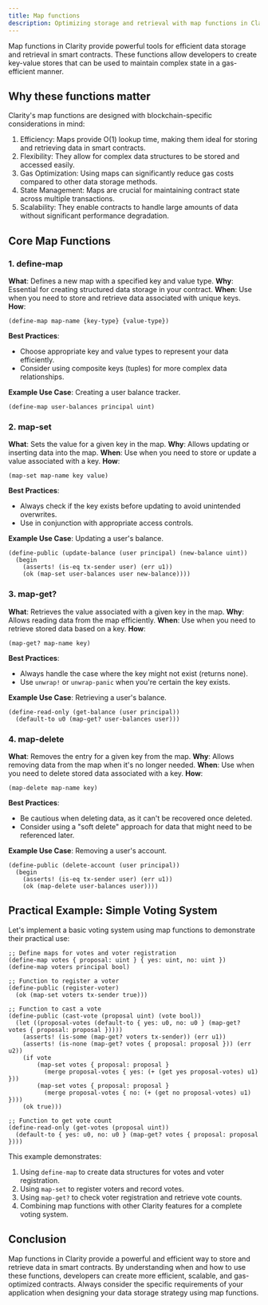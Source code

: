 ```yaml
---
title: Map functions
description: Optimizing storage and retrieval with map functions in Clarity.
---
```


Map functions in Clarity provide powerful tools for efficient data storage and retrieval in smart contracts. These functions allow developers to create key-value stores that can be used to maintain complex state in a gas-efficient manner.

## Why these functions matter

Clarity's map functions are designed with blockchain-specific considerations in mind:

1. Efficiency: Maps provide O(1) lookup time, making them ideal for storing and retrieving data in smart contracts.
2. Flexibility: They allow for complex data structures to be stored and accessed easily.
3. Gas Optimization: Using maps can significantly reduce gas costs compared to other data storage methods.
4. State Management: Maps are crucial for maintaining contract state across multiple transactions.
5. Scalability: They enable contracts to handle large amounts of data without significant performance degradation.

## Core Map Functions

### 1. define-map

**What**: Defines a new map with a specified key and value type.
**Why**: Essential for creating structured data storage in your contract.
**When**: Use when you need to store and retrieve data associated with unique keys.
**How**: 
```clarity
(define-map map-name {key-type} {value-type})
```

**Best Practices**: 
- Choose appropriate key and value types to represent your data efficiently.
- Consider using composite keys (tuples) for more complex data relationships.

**Example Use Case**: Creating a user balance tracker.

```clarity
(define-map user-balances principal uint)
```

### 2. map-set

**What**: Sets the value for a given key in the map.
**Why**: Allows updating or inserting data into the map.
**When**: Use when you need to store or update a value associated with a key.
**How**: 
```clarity
(map-set map-name key value)
```

**Best Practices**: 
- Always check if the key exists before updating to avoid unintended overwrites.
- Use in conjunction with appropriate access controls.

**Example Use Case**: Updating a user's balance.

```clarity
(define-public (update-balance (user principal) (new-balance uint))
  (begin
    (asserts! (is-eq tx-sender user) (err u1))
    (ok (map-set user-balances user new-balance))))
```

### 3. map-get?

**What**: Retrieves the value associated with a given key in the map.
**Why**: Allows reading data from the map efficiently.
**When**: Use when you need to retrieve stored data based on a key.
**How**: 
```clarity
(map-get? map-name key)
```

**Best Practices**: 
- Always handle the case where the key might not exist (returns none).
- Use `unwrap!` or `unwrap-panic` when you're certain the key exists.

**Example Use Case**: Retrieving a user's balance.

```clarity
(define-read-only (get-balance (user principal))
  (default-to u0 (map-get? user-balances user)))
```

### 4. map-delete

**What**: Removes the entry for a given key from the map.
**Why**: Allows removing data from the map when it's no longer needed.
**When**: Use when you need to delete stored data associated with a key.
**How**: 
```clarity
(map-delete map-name key)
```

**Best Practices**: 
- Be cautious when deleting data, as it can't be recovered once deleted.
- Consider using a "soft delete" approach for data that might need to be referenced later.

**Example Use Case**: Removing a user's account.

```clarity
(define-public (delete-account (user principal))
  (begin
    (asserts! (is-eq tx-sender user) (err u1))
    (ok (map-delete user-balances user))))
```

## Practical Example: Simple Voting System

Let's implement a basic voting system using map functions to demonstrate their practical use:

```clarity
;; Define maps for votes and voter registration
(define-map votes { proposal: uint } { yes: uint, no: uint })
(define-map voters principal bool)

;; Function to register a voter
(define-public (register-voter)
  (ok (map-set voters tx-sender true)))

;; Function to cast a vote
(define-public (cast-vote (proposal uint) (vote bool))
  (let ((proposal-votes (default-to { yes: u0, no: u0 } (map-get? votes { proposal: proposal }))))
    (asserts! (is-some (map-get? voters tx-sender)) (err u1))
    (asserts! (is-none (map-get? votes { proposal: proposal })) (err u2))
    (if vote
        (map-set votes { proposal: proposal } 
          (merge proposal-votes { yes: (+ (get yes proposal-votes) u1) }))
        (map-set votes { proposal: proposal } 
          (merge proposal-votes { no: (+ (get no proposal-votes) u1) })))
    (ok true)))

;; Function to get vote count
(define-read-only (get-votes (proposal uint))
  (default-to { yes: u0, no: u0 } (map-get? votes { proposal: proposal })))
```

This example demonstrates:
1. Using `define-map` to create data structures for votes and voter registration.
2. Using `map-set` to register voters and record votes.
3. Using `map-get?` to check voter registration and retrieve vote counts.
4. Combining map functions with other Clarity features for a complete voting system.

## Conclusion

Map functions in Clarity provide a powerful and efficient way to store and retrieve data in smart contracts. By understanding when and how to use these functions, developers can create more efficient, scalable, and gas-optimized contracts. Always consider the specific requirements of your application when designing your data storage strategy using map functions.
